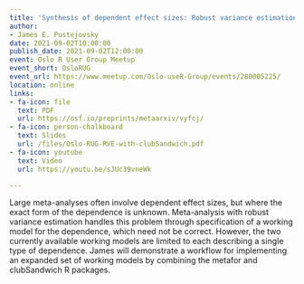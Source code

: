 ```yaml
---
title: 'Synthesis of dependent effect sizes: Robust variance estimation with clubSandwich'
author:
- James E. Pustejovsky
date: 2021-09-02T10:00:00
publish_date: 2021-09-02T12:00:00
event: Oslo R User Group Meetup
event_short: OsloRUG
event_url: https://www.meetup.com/Oslo-useR-Group/events/280005225/
location: online
links:
- fa-icon: file
  text: PDF
  url: https://osf.io/preprints/metaarxiv/vyfcj/
- fa-icon: person-chalkboard
  text: Slides
  url: /files/Oslo-RUG-RVE-with-clubSandwich.pdf
- fa-icon: youtube
  text: Video
  url: https://youtu.be/sJUc39vneWk

---
```



Large meta-analyses often involve dependent effect sizes, but where the exact form of the dependence is unknown. Meta-analysis with robust variance estimation handles this problem through specification of a working model for the dependence, which need not be correct. However, the two currently available working models are limited to each describing a single type of dependence. James will demonstrate a workflow for implementing an expanded set of working models by combining the metafor and clubSandwich R packages.

